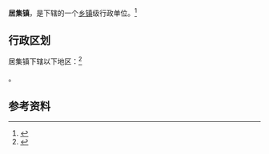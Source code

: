 {{中国乡级行政区|62/29/27/102/000}}

'''居集镇'''，是{{PRC admin/fullname|62/29/27/102/000|3}}下辖的一个[[乡镇|乡镇]]级行政单位。<ref>{{PRC admin/ref sgc|{{PRC admin/parent|62/29/27/102/000}}}}</ref>

== 行政区划 ==

居集镇下辖以下地区：<ref>{{PRC admin/ref sgc|62/29/27/102/000}}</ref>

{{PRC admin/children|62/29/27/102/000}}。

== 参考资料 ==

{{reflist}}

{{行政区划小作品}}
{{PRC admin/navcat|62/29/27/102/000}}